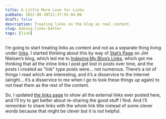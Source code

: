 ```yaml
---
title: A Little More Love for Links
pubDate: 2022-08-30T21:37:55-04:00
draft: false
description: Treating links on the blog as real content.
slug: making-links-better
tags: [link]
---
```


I’m going to start treating links as content and not as a separate thing living under [links](/links). I started thinking about this by way of [Stat’s Page](https://blog.jim-nielsen.com/2022/stats-page/) on Jim Nielsen’s blog, which led me to [Indexing My Blog’s Links](https://blog.jim-nielsen.com/2020/indexing-my-blogs-links/), which got me thinking that all the inline links I post get lost in posts over time, and the posts I created as "link" type posts were... not numerous. There’s a lot of things I read which are interesting, and it’s a disservice to the Internet (alright… it’s a disservice to me when I go to look these things up again) to not treat them as the rest of the content.

So, I updated [the links page](/links) to show all the external links ever posted here, and I’ll try to get better about re-sharing the good stuff I find. And I’ll remember to share links with the whole link title instead of some clever words because that might be clever but it is _not_ helpful.